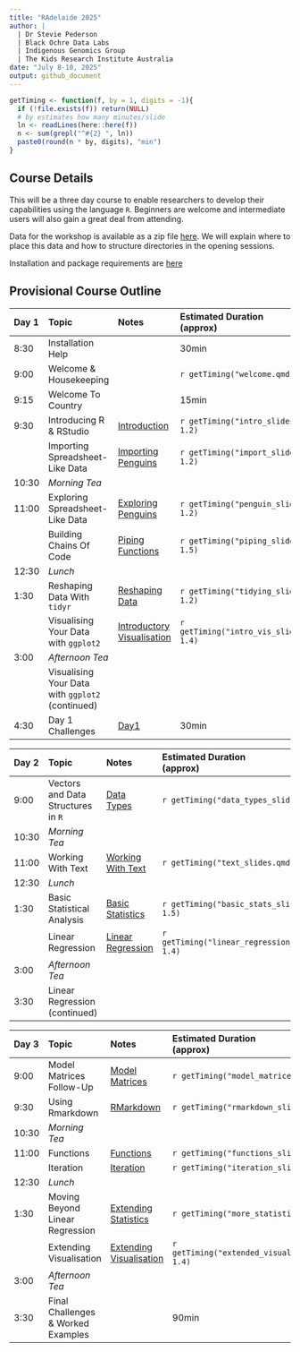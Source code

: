 ```yaml
---
title: "RAdelaide 2025"
author: |
  | Dr Stevie Pederson
  | Black Ochre Data Labs
  | Indigenous Genomics Group
  | The Kids Research Institute Australia
date: "July 8-10, 2025"
output: github_document
---
```


```r
getTiming <- function(f, by = 1, digits = -1){
  if (!file.exists(f)) return(NULL)
  # by estimates how many minutes/slide
  ln <- readLines(here::here(f))
  n <- sum(grepl("^#{2} ", ln))
  paste0(round(n * by, digits), "min")
}
```

## Course Details

This will be a three day course to enable researchers to develop their capabilities using the language `R`.
Beginners are welcome and intermediate users will also gain a great deal from attending.

Data for the workshop is available as a zip file [here](data.zip).
We will explain where to place this data and how to structure directories in the opening sessions.

Installation and package requirements are [here](setup.md)

## Provisional Course Outline

| Day 1 | Topic | Notes | Estimated Duration <br>(approx) |
|:----- |:----- |:----- |:-------- |
| 8:30  | Installation Help  |     | 30min    |
| 9:00  | Welcome & Housekeeping | | `r getTiming("welcome.qmd", 1)`|
| 9:15  | Welcome To Country |     | 15min    |
| 9:30  | Introducing R & RStudio | [Introduction](intro.html) | `r getTiming("intro_slides.qmd", 1.2)`|
|       | Importing Spreadsheet-Like Data   | [Importing Penguins](import.html)   | `r getTiming("import_slides.qmd", 1.2)`|
| 10:30 | *Morning Tea* | | |
| 11:00 | Exploring Spreadsheet-Like Data | [Exploring Penguins](penguins.html) | `r getTiming("penguin_slides.qmd", 1.2)`|
| | Building Chains Of Code | [Piping Functions](piping.html) | `r getTiming("piping_slides.qmd", 1.5)` |
| 12:30 | *Lunch* | | |
| 1:30 | Reshaping Data With `tidyr` | [Reshaping Data](tidying.html) | `r getTiming("tidying_slides.qmd", 1.2)` |
| | Visualising Your Data with `ggplot2` | [Introductory Visualisation](intro_vis.html) | `r getTiming("intro_vis_slides.qmd", 1.4)` |
| 3:00  | *Afternoon Tea* | | |
| | Visualising Your Data with `ggplot2` (continued) | |  |
| 4:30 | Day 1 Challenges | [Day1](day1.html) | 30min|


| Day 2 | Topic | Notes | Estimated Duration <br>(approx) |
|:----- |:----- |:----- |:-------- |
| 9:00  | Vectors and Data Structures in `R` | [Data Types](data_types.html) | `r getTiming("data_types_slides.qmd", 1.4)` |
| 10:30 | *Morning Tea* | | |
| 11:00 | Working With Text | [Working With Text](text.html) | `r getTiming("text_slides.qmd", 1.5)` |
| 12:30 | *Lunch* | | |
| 1:30 | Basic Statistical Analysis | [Basic Statistics](basic_stats.html) | `r getTiming("basic_stats_slides.qmd", 1.5)` |
|      | Linear Regression | [Linear Regression](linear_regression.html) | `r getTiming("linear_regression_slides.qmd", 1.4)` |
| 3:00  | *Afternoon Tea* | | |
| 3:30 | Linear Regression (continued) | | |



| Day 3 | Topic | Notes | Estimated Duration <br>(approx) |
|:----- |:----- |:----- |:-------- |
| 9:00 | Model Matrices Follow-Up| [Model Matrices](model_matrices.html) | `r getTiming("model_matrices_slides.qmd", 1.5)` |
| 9:30 | Using Rmarkdown | [RMarkdown](rmarkdown.html) | `r getTiming("rmarkdown_slides.qmd", 1.5)` |
| 10:30 | *Morning Tea* | | |
| 11:00 | Functions | [Functions](functions.html) | `r getTiming("functions_slides.qmd", 1.4)` |
| | Iteration | [Iteration](iteration.html) | `r getTiming("iteration_slides.qmd", 1.4)` |
| 12:30 | *Lunch* | | |
| 1:30 | Moving Beyond Linear Regression | [Extending Statistics](more_statistics.html) | `r getTiming("more_statistics_slides.qmd", 1.5)` |
|  | Extending Visualisation | [Extending Visualisation](extended_visualisation.html) | `r getTiming("extended_visualisation_slides.qmd", 1.4)` |
| 3:00  | *Afternoon Tea* | | |
| 3:30 | Final Challenges & Worked Examples | | 90min |


